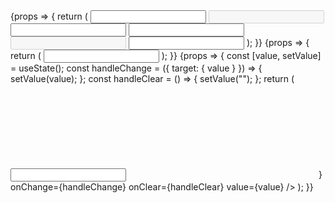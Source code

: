 


<Meta title="Molecules/Input" component={Input} />

<Canvas>
    <Story name="Variants">
        {props => {
            return (
                <Card>
                    <CardBody>
                        <Box width="300px">
                            <Input {...props} mb={4} label="Primary" />
                            <Input
                                {...props}
                                mb={4}
                                label="Primary (disabled)"
                                disabled
                            />
                            <Input
                                {...props}
                                mb={10}
                                label="Primary (error)"
                                error="This field is required"
                            />
                            <Input
                                {...props}
                                variant="secondary"
                                label="Secondary"
                                mb={4}
                            />
                            <Input
                                {...props}
                                variant="secondary"
                                label="Secondary (disabled)"
                                mb={4}
                                disabled
                            />
                            <Input
                                {...props}
                                variant="secondary"
                                label="Secondary (error)"
                                error="This field is required"
                            />
                        </Box>
                    </CardBody>
                </Card>
            );
        }}
    </Story>
    <Story name="Messages">
        {props => {
            return (
                <Card>
                    <CardBody>
                        <Box width="300px">
                            <Input
                                {...props}
                                label="With messages"
                                error="This field is required"
                                description="Please make sure the below field is filled and no longer than 30 characters"
                            />
                        </Box>
                    </CardBody>
                </Card>
            );
        }}
    </Story>
    <Story name="Icons">
        {props => {
            const [value, setValue] = useState();
            const handleChange = ({ target: { value } }) => {
                setValue(value);
            };
            const handleClear = () => {
                setValue("");
            };
            return (
                <Card>
                    <CardBody>
                        <Box width="300px">
                            <Input
                                {...props}
                                label="With icons"
                                iconLeft={
                                    <span>
                                        <SVG src={searchIcon} fill="#3DB28C" />
                                    </span>
                                }
                                onChange={handleChange}
                                onClear={handleClear}
                                value={value}
                            />
                        </Box>
                    </CardBody>
                </Card>
            );
        }}
    </Story>
</Canvas>
